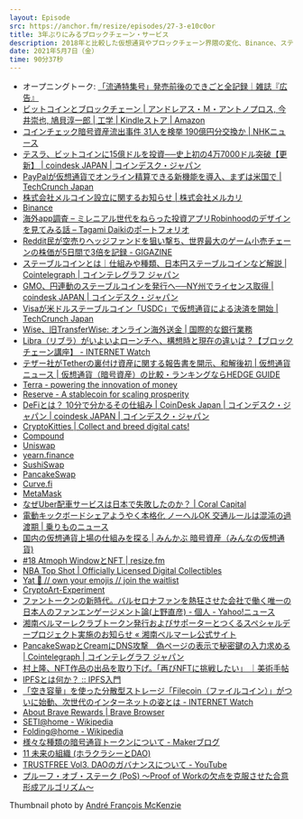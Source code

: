 ```yaml
---
layout: Episode
src: https://anchor.fm/resize/episodes/27-3-e10c0or
title: 3年ぶりにみるブロックチェーン・サービス
description: 2018年と比較した仮想通貨やブロックチェーン界隈の変化、Binance、ステーブルコイン、DeFi・NFT・Web3.0のサービス事例、DAO (自律分散型組織) などについて話しました。
date: 2021年5月7日（金）
time: 90分37秒
---
```


- オープニングトーク: [「流通特集号」発売前後のできごと全記録｜雑誌『広告』](https://note.kohkoku.jp/n/naed3958256a5)
- [ビットコインとブロックチェーン | アンドレアス・Ｍ・アントノプロス, 今井崇也, 鳩貝淳一郎 | 工学 | Kindleストア | Amazon](https://www.amazon.co.jp/dp/B072JJL66R/)
- [コインチェック暗号資産流出事件 31人を検挙 190億円分交換か | NHKニュース](https://www3.nhk.or.jp/news/html/20210122/k10012827331000.html)
- [テスラ、ビットコインに15億ドルを投資──史上初の4万7000ドル突破【更新】 | coindesk JAPAN | コインデスク・ジャパン](https://www.coindeskjapan.com/98814/)
- [PayPalが仮想通貨でオンライン精算できる新機能を導入、まずは米国で | TechCrunch Japan](https://jp.techcrunch.com/2021/03/31/2021-03-30-paypals-new-feature-allows-u-s-consumers-to-check-out-using-cryptocurrency/)
- [株式会社メルコイン設立に関するお知らせ | 株式会社メルカリ](https://about.mercari.com/press/news/articles/20210402_mercoin/)
- [Binance](https://www.binance.com/ja)
- [海外app調査 – ミレニアル世代をねらった投資アプリRobinhoodのデザインを見てみる話 – Tagami Daikiのポートフォリオ](https://deeee.co/article/%E6%B5%B7%E5%A4%96app%E8%AA%BF%E6%9F%BB-%E3%83%9F%E3%83%AC%E3%83%8B%E3%82%A2%E3%83%AB%E4%B8%96%E4%BB%A3%E3%82%92%E3%81%AD%E3%82%89%E3%81%A3%E3%81%9F%E6%8A%95%E8%B3%87%E3%82%A2%E3%83%95%E3%82%9A/)
- [Reddit民が空売りヘッジファンドを狙い撃ち、世界最大のゲーム小売チェーンの株価が5日間で3倍を記録 - GIGAZINE](https://gigazine.net/news/20210126-reddit-army-win-gamestop-citron-clash/)
- [ステーブルコインとは｜仕組みや種類、日本円ステーブルコインなど解説 | Cointelegraph | コインテレグラフ ジャパン](https://jp.cointelegraph.com/news/what-is-stablecoin-explanation-of-the-mechanism-types-japanese-yen-stablecoins)
- [GMO、円連動のステーブルコインを発行へ──NY州でライセンス取得 | coindesk JAPAN | コインデスク・ジャパン](https://www.coindeskjapan.com/93876/)
- [Visaが米ドルステーブルコイン「USDC」で仮想通貨による決済を開始 | TechCrunch Japan](https://jp.techcrunch.com/2021/03/30/2021-03-29-visa-supports-transaction-settlement-with-usdc-stablecoin/)
- [Wise、旧TransferWise: オンライン海外送金 | 国際的な銀行業務](https://wise.com/jp)
- [Libra（リブラ）がいよいよローンチへ、構想時と現在の違いは？【ブロックチェーン講座】 - INTERNET Watch](https://internet.watch.impress.co.jp/docs/column/blockchaincourse/1292313.html)
- [テザー社がTetherの裏付け資産に関する報告書を開示、和解後初 | 仮想通貨ニュース | 仮想通貨（暗号資産）の比較・ランキングならHEDGE GUIDE](https://hedge.guide/news/tether-discloses-report-bc202104.html)
- [Terra - powering the innovation of money](https://www.terra.money/)
- [Reserve - A stablecoin for scaling prosperity](https://reserve.org/)
- [DeFiとは？ 10分で分かるその仕組み | CoinDesk Japan | コインデスク・ジャパン | coindesk JAPAN | コインデスク・ジャパン](https://www.coindeskjapan.com/81069/)
- [CryptoKitties | Collect and breed digital cats!](https://www.cryptokitties.co/)
- [Compound](https://compound.finance/)
- [Uniswap](https://app.uniswap.org/#/swap)
- [yearn.finance](https://yearn.finance/)
- [SushiSwap](https://sushi.com/)
- [PancakeSwap](https://pancakeswap.finance/)
- [Curve.fi](https://curve.fi/)
- [MetaMask](https://metamask.io/)
- [なぜUber配車サービスは日本で失敗したのか？ | Coral Capital](https://coralcap.co/2021/04/why-uber-ride-failed-in-japan/)
- [電動キックボードシェアようやく本格化 ノーヘルOK 交通ルールは混沌の過渡期 | 乗りものニュース](https://trafficnews.jp/post/106671)
- [国内の仮想通貨上場の仕組みを探る | みんかぶ 暗号資産（みんなの仮想通貨)](https://cc.minkabu.jp/column/2402)
- [#18 Atmoph WindowとNFT | resize.fm](https://resize.fm/ep/18-atmoph-window-and-nft)
- [NBA Top Shot | Officially Licensed Digital Collectibles](https://nbatopshot.com/)
- [Yat 🖖 // own your emojis // join the waitlist](https://waitlist.y.at/)
- [CryptoArt-Experiment](https://nft.rhizomatiks.com/)
- [ファントークンの新時代。バルセロナファンを熱狂させた会社で働く唯一の日本人のファンエンゲージメント論(上野直彦) - 個人 - Yahoo!ニュース](https://news.yahoo.co.jp/byline/naohikoueno/20210414-00232134/)
- [湘南ベルマーレクラブトークン発行およびサポーターとつくるスペシャルデープロジェクト実施のお知らせ « 湘南ベルマーレ公式サイト](https://www.bellmare.co.jp/252058)
- [PancakeSwapとCreamにDNS攻撃　偽ページの表示で秘密鍵の入力求める | Cointelegraph | コインテレグラフ ジャパン](https://jp.cointelegraph.com/news/phishing-attack-uses-pancakeswap-and-cream-domains-to-steal-money)
- [村上隆、NFT作品の出品を取り下げ。「再びNFTに挑戦したい」 ｜美術手帖](https://bijutsutecho.com/magazine/news/market/23880)
- [IPFSとは何か？ :: IPFS入門](https://ipfs-book.decentralized-web.jp/what_is_ipfs/)
- [「空き容量」を使った分散型ストレージ「Filecoin（ファイルコイン）」がついに始動、次世代のインターネットの姿とは - INTERNET Watch](https://internet.watch.impress.co.jp/docs/review/1285154.html)
- [About Brave Rewards | Brave Browser](https://brave.com/ja/brave-rewards/)
- [SETI@home - Wikipedia](https://ja.m.wikipedia.org/wiki/SETI@home)
- [Folding@home - Wikipedia](https://ja.wikipedia.org/wiki/Folding@home)
- [様々な種類の暗号通貨トークンについて - Makerブログ](https://blog.makerdao.com/ja/%E6%A7%98%E3%80%85%E3%81%AA%E7%A8%AE%E9%A1%9E%E3%81%AE%E6%9A%97%E5%8F%B7%E9%80%9A%E8%B2%A8%E3%83%88%E3%83%BC%E3%82%AF%E3%83%B3%E3%81%AB%E3%81%A4%E3%81%84%E3%81%A6/)
- [11 未来の組織 (ホラクラシーとDAO)](https://www.join-the-dots.net/uploads/1/1/7/2/117233830/11_%E6%9C%AA%E6%9D%A5%E3%81%AE%E7%B5%84%E7%B9%94__%E3%83%9B%E3%83%A9%E3%82%AF%E3%83%A9%E3%82%B7%E3%83%BC%E3%81%A8dao__1.pdf)
- [TRUSTFREE Vol3. DAOのガバナンスについて - YouTube](https://www.youtube.com/watch?v=0JDfr9eZ1Ws)
- [プルーフ・オブ・ステーク (PoS) 〜Proof of Workの欠点を克服させた合意形成アルゴリズム〜](https://gaiax-blockchain.com/pos)

Thumbnail photo by [André François McKenzie](https://unsplash.com/photos/uw3VwkDHiMI)
